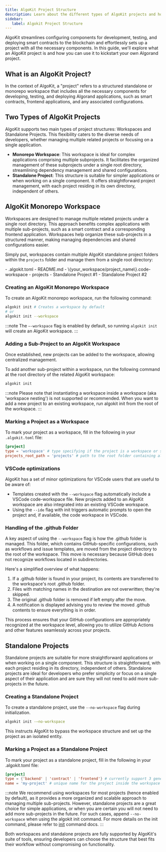 ```yaml
---
title: AlgoKit Project Structure
description: Learn about the different types of AlgoKit projects and how to create them.
sidebar:
   label: Algokit Project Structure
---
```



AlgoKit streamlines configuring components for development, testing, and deploying smart contracts to the 
blockchain and effortlessly sets up a project with all the necessary components. In this guide, we'll explore what an AlgoKit project
is and how you can use it to kickstart your own Algorand project.

## What is an AlgoKit Project?
In the context of AlgoKit, a "project" refers to a structured standalone or monorepo workspace that includes 
all the necessary components for developing, testing, and deploying Algorand applications, such as smart 
contracts, frontend applications, and any associated configurations.

## Two Types of AlgoKit Projects
AlgoKit supports two main types of project structures: Workspaces and Standalone Projects. This flexibility caters 
to the diverse needs of developers, whether managing multiple related projects or focusing on a single application.

- **Monorepo Workspace**: This workspace is ideal for complex applications comprising multiple subprojects. It facilitates the organized management of these subprojects under a single root directory, streamlining dependency management and shared configurations.
- **Standalone Project**: This structure is suitable for simpler applications or when working on a single component. It offers straightforward project management, with each project residing in its own directory, independent of others.


## AlgoKit Monorepo Workspace
Workspaces are designed to manage multiple related projects under a single root directory. This approach benefits complex applications with multiple sub-projects, such as a smart contract and a 
corresponding frontend application. Workspaces help organize these sub-projects in a structured manner, 
making managing dependencies and shared configurations easier.

Simply put, workspaces contain multiple AlgoKit standalone project folders within the `projects` folder and manage
them from a single root directory:
    
<FileTree>
- .algokit.toml
- README.md
- \{your_workspace/project_name\}.code-workspace
- projects
    - Standalone Project #1
    - Standalone Project #2
</FileTree>

### Creating an AlgoKit Monorepo Workspace
To create an AlgoKit monorepo workspace, run the following command:
```bash showLineNumbers=false frame=none
algokit init # Creates a workspace by default
# or
algokit init --workspace
```

:::note
The `–-workspace` flag is enabled by default, so running `algokit init` will create an AlgoKit workspace.
:::

### Adding a Sub-Project to an AlgoKit Workspace
Once established, new projects can be added to the workspace, allowing centralized management.

To add another sub-project within a workspace, run the following command at the root directory of the 
related AlgoKit workspace:
```bash showLineNumbers=false frame=none
algokit init
```

:::note
Please note that instantiating a workspace inside a workspace (aka 'workspace nesting') is not supported or 
recommended. When you want to add a new project to an existing workspace, run algokit init from the 
root of the workspace.
:::

### Marking a Project as a Workspace
To mark your project as a workspace, fill in the following in your `.algokit.toml` file:
```toml
[project]
type = 'workspace' # type specifying if the project is a workspace or standalone
projects_root_path = 'projects' # path to the root folder containing all sub-projects in the workspace
```

### VSCode optimizations
AlgoKit has a set of minor optimizations for VSCode users that are useful to be aware of:
- Templates created with the `--workspace` flag automatically include a VSCode code-workspace file. New projects 
added to an AlgoKit workspace are also integrated into an existing VSCode workspace.
- Using the `--ide` flag with init triggers automatic prompts to open the project and, if available, the code 
workspace in VSCode.

### Handling of the .github Folder
A key aspect of using the `--workspace` flag is how the .github folder is managed. This folder, which contains 
GitHub-specific configurations, such as workflows and issue templates, are moved from the project directory to the 
root of the workspace. This move is necessary because GitHub does not recognize workflows located in subdirectories.

Here's a simplified overview of what happens:
1. If a .github folder is found in your project, its contents are transferred to the workspace's root .github folder.
2. Files with matching names in the destination are not overwritten; they're skipped.
3. The original .github folder is removed if left empty after the move.
4. A notification is displayed advising you to review the moved .github contents to ensure everything is in order.

This process ensures that your GitHub configurations are appropriately recognized at the workspace level, allowing you 
to utilize GitHub Actions and other features seamlessly across your projects.

## Standalone Projects
Standalone projects are suitable for more straightforward applications or when working on a single component. This structure 
is straightforward, with each project residing in its directory, independent of others. Standalone projects 
are ideal for developers who prefer simplicity or focus on a single aspect of their application and are 
sure they will not need to add more sub-projects in the future.

### Creating a Standalone Project
To create a standalone project, use the `--no-workspace` flag during initialization. 
```bash showLineNumbers=false frame=none
algokit init -–no-workspace
```

This instructs AlgoKit to bypass the workspace structure and set up the project as an isolated entity.

### Marking a Project as a Standalone Project
To mark your project as a standalone project, fill in the following in your .algokit.toml file:
```toml
[project]
type = {'backend' | 'contract' | 'frontend'} # currently support 3 generic categories for standalone projects
name = 'my-project' # unique name for the project inside the workspace
```

:::note
We recommend using workspaces for most projects (hence enabled by default), as it provides a more organized 
and scalable approach to managing multiple sub-projects. However, standalone projects are a great choice for 
simple applications, or when you are certain you will not need to add more sub-projects in the future. For such cases, append `--no-workspace` when using the algokit init command. For more details on the init command, 
please refer to [init](https://github.com/algorandfoundation/algokit-cli/blob/main/docs/features/init.md) command docs.
:::

Both workspaces and standalone projects are fully supported by AlgoKit's suite of tools, ensuring developers 
can choose the structure that best fits their workflow without compromising on functionality.


